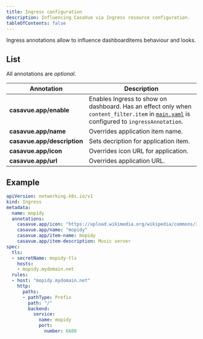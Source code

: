 ```yaml
---
title: Ingress configuration
description: Influencing CasaVue via Ingress resource configuration.
tableOfContents: false
---
```


Ingress annotations allow to influence dashboarditems behaviour and looks.

## List
All annotations are _optional_.

| Annotation | Description |
| --- | --- |
| **casavue.app/enable** | Enables Ingress to show on dashboard. Has an effect only when `content_filter.item` in [`main.yaml`](/configuration/file/#main-configuration-file) is configured to `ingressAnnotation`. |
| **casavue.app/name** | Overrides application item name. |
| **casavue.app/description** | Sets decription for application item. |
| **casavue.app/icon** | Overrides icon URL for application. |
| **casavue.app/url** | Overrides application URL. |

## Example
```yaml {6-9}
apiVersion: networking.k8s.io/v1
kind: Ingress
metadata:
  name: mopidy
  annotations:
    casavue.app/icon: "https://upload.wikimedia.org/wikipedia/commons/3/35/Simple_Music.svg"
    casavue.app/name: "mopidy"
    casavue.app/item-name: mopidy
    casavue.app/item-description: Music server
spec:
  tls:
  - secretName: mopidy-tls
    hosts:
    - mopidy.mydomain.net
  rules:
  - host: "mopidy.mydomain.net"
    http:
      paths:
      - pathType: Prefix
        path: "/"
        backend:
          service:
            name: mopidy
            port:
              number: 6680
```